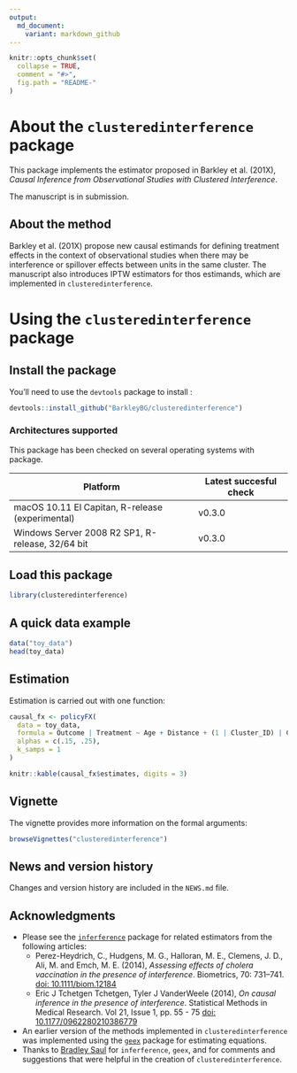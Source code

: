 ```yaml
---
output:
  md_document:
    variant: markdown_github
---
```


```r
knitr::opts_chunk$set(
  collapse = TRUE,
  comment = "#>",
  fig.path = "README-"
)
```

# About the `clusteredinterference` package

This package implements the estimator proposed in Barkley et al. (201X), _Causal Inference from Observational Studies with Clustered Interference_. 

The manuscript is in submission. 

## About the method

Barkley et al. (201X) propose new causal estimands for defining treatment effects in the context of observational studies when there may be interference or spillover effects between units in the same cluster. The manuscript also introduces IPTW estimators for thos estimands, which are implemented in `clusteredinterference`.

# Using the `clusteredinterference` package

## Install the package

You'll need to use the `devtools` package to install \href{https://github.com/BarkleyBG/clusteredinterference}{from GitHub}:

```r
devtools::install_github("BarkleyBG/clusteredinterference")
```

### Architectures supported

This package has been checked on several operating systems with \href{https://github.com/r-hub/rhub}{`rhub`} package. 

| Platform  | Latest succesful check |
| ----- | -----|
|macOS 10.11 El Capitan, R-release (experimental)| v0.3.0 |
|Windows Server 2008 R2 SP1, R-release, 32/64 bit | v0.3.0|


## Load this package 

```r
library(clusteredinterference)
```

## A quick data example

```r
data("toy_data")
head(toy_data)
```

## Estimation

Estimation is carried out with one function:

```r
causal_fx <- policyFX(
  data = toy_data,
  formula = Outcome | Treatment ~ Age + Distance + (1 | Cluster_ID) | Cluster_ID,
  alphas = c(.15, .25), 
  k_samps = 1
)
```


```r
knitr::kable(causal_fx$estimates, digits = 3)
```

## Vignette

The vignette provides more information on the formal arguments:

```r
browseVignettes("clusteredinterference")
```


## News and version history

Changes and version history are included in the `NEWS.md` file.


## Acknowledgments

- Please see the [`inferference`](https://cran.r-project.org/package=inferference) package for related estimators from the following articles:
    - Perez-Heydrich, C., Hudgens, M. G., Halloran, M. E., Clemens, J. D., Ali, M. and Emch, M. E. (2014), _Assessing effects of cholera vaccination in the presence of interference_. Biometrics, 70: 731–741. [doi: 10.1111/biom.12184](doi.wiley.com/10.1111/biom.12184)
    - Eric J Tchetgen Tchetgen, Tyler J VanderWeele (2014),  _On causal inference in the presence of interference_. Statistical Methods in Medical Research. Vol 21, Issue 1, pp. 55 - 75 [doi: 10.1177/0962280210386779](https://doi.org/10.1177/0962280210386779)  
- An earlier version of the methods implemented in `clusteredinterference` was implemented using the [`geex`](https://github.com/bsaul/geex) package for estimating equations.
- Thanks to [Bradley Saul](https://github.com/bsaul) for `inferference`, `geex`, and for comments and suggestions that were helpful in the creation of `clusteredinterference`.
